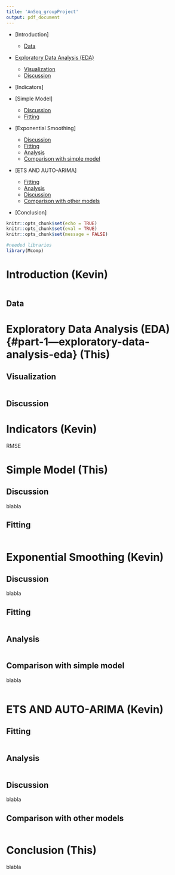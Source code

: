 ```yaml
---
title: 'AnSeq_groupProject'
output: pdf_document
---
```


-   [Introduction]

    -   [Data]

-   [Exploratory Data Analysis (EDA)](#part-1---exploratory-data-analysis-eda)

    -   [Visualization]
    -   [Discussion](#discussion-2)

-   [Indicators]

-   [Simple Model]

    -   [Discussion](#discussion-2)
    -   [Fitting](#fitting-1)

-   [Exponential Smoothing]

    -   [Discussion](#discussion-2)
    -   [Fitting](#fitting-1)
    -   [Analysis](#analysis-1)
    -   [Comparison with simple model]

-   [ETS AND AUTO-ARIMA]

    -   [Fitting](#fitting-1)
    -   [Analysis](#analysis-1)
    -   [Discussion](#discussion-2)
    -   [Comparison with other models]

-   [Conclusion]

```r
knitr::opts_chunk$set(echo = TRUE)
knitr::opts_chunk$set(eval = TRUE)
knitr::opts_chunk$set(message = FALSE)

#needed libraries
library(Mcomp)
```

# Introduction (Kevin)

```r

```

## Data

# Exploratory Data Analysis (EDA) {#part-1---exploratory-data-analysis-eda} (This)

## Visualization

```r

```

## Discussion

# Indicators (Kevin)

RMSE

# Simple Model (This)

## Discussion

blabla

## Fitting

```r

```

# Exponential Smoothing (Kevin)

## Discussion {#discussion-2}

blabla

## Fitting {#fitting-1}

```r

```

## Analysis

```r

```

## Comparison with simple model

blabla

```r

```

# ETS AND AUTO-ARIMA (Kevin)

## Fitting

```r

```

## Analysis {#analysis-1}

```r

```

## Discussion

blabla

## Comparison with other models

```r

```

# Conclusion (This)

blabla
